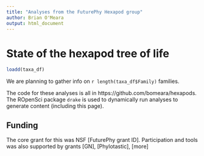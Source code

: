 ```yaml
---
title: "Analyses from the FuturePhy Hexapod group"
author: Brian O'Meara
output: html_document
---
```


# State of the hexapod tree of life

```r
loadd(taxa_df)
```

We are planning to gather info on `r length(taxa_df$Family)` families.

The code for these analyses is all in https://github.com/bomeara/hexapods. The ROpenSci package `drake` is used to dynamically run analyses to generate content (including this page).

## Funding

The core grant for this was NSF [FuturePhy grant ID]. Participation and tools was also supported by grants [GN], [Phylotastic], [more]
